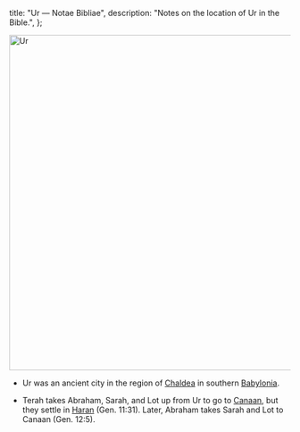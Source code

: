   title: "Ur — Notae Bibliae",
  description: "Notes on the location of Ur in the Bible.",
};

<Initial text="Ur" />

<Image
  className="sepia rounded"
  src="/places/ur.jpg"
  alt="Ur"
  width="600"
  height="600"
/>

- Ur was an ancient city in the region of [Chaldea](/places/old-testament/genesis/chaldea) in southern [Babylonia](/places/old-testament/genesis/babylonia).

- Terah takes Abraham, Sarah, and Lot up from Ur to go to [Canaan](/places/old-testament/genesis/canaan), but they settle in [Haran](/places/old-testament/genesis/haran) (Gen. 11:31). Later, Abraham takes Sarah and Lot to Canaan (Gen. 12:5).
